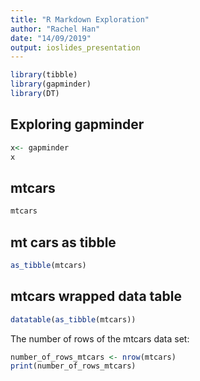 ```yaml
---
title: "R Markdown Exploration"
author: "Rachel Han"
date: "14/09/2019"
output: ioslides_presentation
---
```



```r
library(tibble)
library(gapminder)
library(DT)
``````

## Exploring gapminder
```r
x<- gapminder
x
```

## mtcars

```r
mtcars
```

## mt cars as tibble
```r
as_tibble(mtcars)
```
## mtcars wrapped data table
```r
datatable(as_tibble(mtcars))

```

The number of rows of the mtcars data set:

```r
number_of_rows_mtcars <- nrow(mtcars)
print(number_of_rows_mtcars)
```
